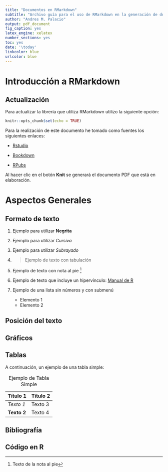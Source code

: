 ```yaml
---
title: "Documentos en RMarkdown"
subtitle: "Archivo guía para el uso de RMarkdown en la generación de documentos que incluyan análisis de información, resultados y código en RStudio."
author: "Andres M. Palacio"
output: pdf_document
fig_caption: yes
latex_engine: xelatex
number_sections: yes
toc: yes
date: '\today'
linkcolor: blue
urlcolor: blue
---
```


\pagebreak

# Introducción a RMarkdown

## Actualización

Para actualizar la librería que utiliza RMarkdown utilizo la siguiente opción:

```r
knitr::opts_chunk$set(echo = TRUE)
```

Para la realización de este documento he tomado como fuentes los siguientes enlaces:

* [Rstudio](http://rmarkdown.rstudio.com)

* [Bookdown](https://bookdown.org/gboccardo/manual-ED-UCH/introduccion-al-uso-de-rmarkdown-para-la-compilacion-de-resultados-de-rstudio-en-diferentes-formatos.html)

* [RPubs](https://rpubs.com/tereboca/informe_rmakrdown)

Al hacer clic en el botón **Knit** se generará el documento PDF que está en elaboración.

# Aspectos Generales

## Formato de texto

1.  Ejemplo para utilizar **Negrita**

2.  Ejemplo para utilizar *Cursiva*

3.  Ejemplo para utilizar *Subrayado*

4.  

    > Ejemplo de texto con tabulación

5.  Ejemplo de texto con nota al pie [^1]

[^1]: Texto de la nota al pie

```{=html}
<!-- -->
```
6.  Ejemplo de texto que incluye un hipervínculo: [Manual de R](https://bookdown.org/gboccardo/manual-ED-UCH/introduccion-al-uso-de-rmarkdown-para-la-compilacion-de-resultados-de-rstudio-en-diferentes-formatos.html)

7.  Ejemplo de una lista sin números y con submenú

    -   Elemento 1
    -   Elemento 2

\pagebreak


## Posición del texto


\pagebreak


## Gráficos


\pagebreak


## Tablas

A continuación, un ejemplo de una tabla simple:

Table: Ejemplo de Tabla Simple

   **Título 1** |    **Título 2**
----------------|-----------------
*Texto 1*       | Texto 3
**Texto 2**     | Texto 4

\pagebreak


## Bibliografía


\pagebreak


## Código en R


\pagebreak